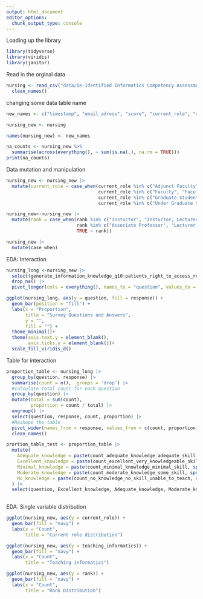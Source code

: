 ```yaml
---
output: html_document
editor_options: 
  chunk_output_type: console
---
```

Loading up the library
```r
library(tidyverse)
library(viridis)
library(janitor)
```

Read in the orginal data
```r
nursing <- read_csv("data/De-Identified Informatics Competency Assessment for June 2024 Faculty  (Responses) - Form Responses 1.csv") |> 
  clean_names()
```

changing some data table name
```r
new_names <- c("timestamp", "email_adress", "score", "current_role", "different_role", "teaching_informatics", "informatics_role_in_healthcare", "years_of_teaching_in_higher_education", "rank", "gender", "education_level", "ethnicity", "communication_technologies_in_healthcare_q1", "implement_health_information_technologies_q2", "deliver_care_q3", "workflow_processes_patient_client_outcomes_q4", "gather_generate_document_identify_q5", "entering_accurate_data_q6", "how_data_moves_q7", "identify_appropriate_data_q8", "describe_standardized_data_q9", "generate_information_knowledge_q10", "use_standardized_data_q11", "find_interpret_primary_and_secondary_data_q12", "use_appropriate_information/communication_technologies_q13", "understand_decision_support_tools_q14", "identify_emerging_technologies_q15", "impact_on_quality_safe_care_q16", "address_patients_needs_and_care_gaps_q17", "unexpected_consequences_of_implementation_q18", "how_data_is_exchanged_q19", "the_latest_legal_and_regulatory_requirements_q20", "patients_right_to_access_review_correct_q21")

nursing_new <- nursing

names(nursing_new) <- new_names
```

```r
na_counts <- nursing_new %>%
  summarise(across(everything(), ~ sum(is.na(.), na.rm = TRUE)))
print(na_counts)
```


Data mutation and manipulation
```r
nursing_new <- nursing_new |> 
  mutate(current_role = case_when(current_role %in% c("Adjunct Faculty", "Adjunct faculty (TUG/ELM)", "Professor Emerita, Adjunct Faculty", "adjunct faculty", "adjunct instructor")~"Adjunct Faculty",
                                  current_role %in% c("Faculty", "Faculty, Chair or Program")~"Faculty",
                                  current_role %in% c("Graduate Student", "Graduate Student, Faculty")~"Graduate Student",
                                  current_role %in% c("Under Graduate Student")~"Under Graduate Student"))

nursing_new<-nursing_new |> 
  mutate(rank = case_when(rank %in% c("Instuctor", "Instuctor, Lecturer")~"Instuctor", 
                          rank %in% c("Associate Professor", "Lecturer, Assistant Professor, Associate Professor")~"Associate Professor",
                          TRUE ~ rank))

```

```r
nursing_new |> 
  mutate(case_when)
```


EDA: Interaction
```r
nursing_long <-nursing_new |> 
  select(generate_information_knowledge_q10:patients_right_to_access_review_correct_q21) |> 
  drop_na() |> 
  pivot_longer(cols = everything(), names_to = "question", values_to = "response")

ggplot(nursing_long, aes(y = question, fill = response)) +
  geom_bar(position = "fill") +
  labs(x = "Proportion",
       title = "Survey Questions and Answers",
       y = "",
       fill = "") +
  theme_minimal()+
  theme(axis.text.y = element_blank(), 
        axis.ticks.y = element_blank())+
  scale_fill_viridis_d()
```
Table for interaction
```r
proportion_table <- nursing_long |> 
  group_by(question, response) |> 
  summarise(count = n(), .groups = 'drop') |> 
  #calculate total count for each question
  group_by(question) |> 
  mutate(total = sum(count),
         proportion = count / total) |> 
  ungroup() |> 
  select(question, response, count, proportion) |> 
  #Reshape the table
  pivot_wider(names_from = response, values_from = c(count, proportion), values_fill = 0) |> 
  clean_names()

prortion_table_test <- proportion_table |> 
  mutate(
    Adequate_knowledge = paste(count_adequate_knowledge_adequate_skill_could_teach, sprintf("(%0.2f)", as.numeric(proportion_adequate_knowledge_adequate_skill_could_teach))),
    Excellent_knowledge = paste(count_excellent_very_knowledgeable_skilled_comfortable_to_teach, sprintf("(%0.2f)", as.numeric(proportion_excellent_very_knowledgeable_skilled_comfortable_to_teach))),
    Minimal_knowledge = paste(count_minimal_knowledge_minimal_skill, sprintf("(%0.2f)", as.numeric(proportion_minimal_knowledge_minimal_skill))),
    Moderate_knowledge = paste(count_moderate_knowledge_some_skill, sprintf("(%0.2f)", as.numeric(proportion_moderate_knowledge_some_skill))),
    No_knowledge = paste(count_no_knowledge_no_skill_unable_to_teach, sprintf("(%0.2f)", as.numeric(proportion_no_knowledge_no_skill_unable_to_teach)))
  ) |> 
  select(question, Excellent_knowledge, Adequate_knowledge, Moderate_knowledge, Minimal_knowledge,No_knowledge)
  

```


EDA: Single variable distribution
```r
ggplot(nursing_new, aes(y = current_role)) +
  geom_bar(fill = "navy") +
  labs(x = "Count",
       title = "Current role distribution")

ggplot(nursing_new, aes(y = teaching_informatics)) +
  geom_bar(fill = "navy") +
  labs(x = "Count",
       title = "Teaching informatics")

ggplot(nursing_new, aes(y = rank)) +
  geom_bar(fill = "navy") +
  labs(x = "Count",
       title = "Rank Distribution")


```


